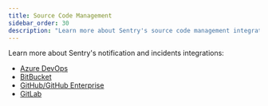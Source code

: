 ```yaml
---
title: Source Code Management
sidebar_order: 30
description: "Learn more about Sentry's source code management integrations."
---
```


Learn more about Sentry's notification and incidents integrations:

- [Azure DevOps](/product/integrations/source-code-mgmt/azure-devops/)
- [BitBucket](/product/integrations/source-code-mgmt/bitbucket/)
- [GitHub/GitHub Enterprise](/product/integrations/source-code-mgmt/github/)
- [GitLab](/product/integrations/source-code-mgmt/gitlab/)
